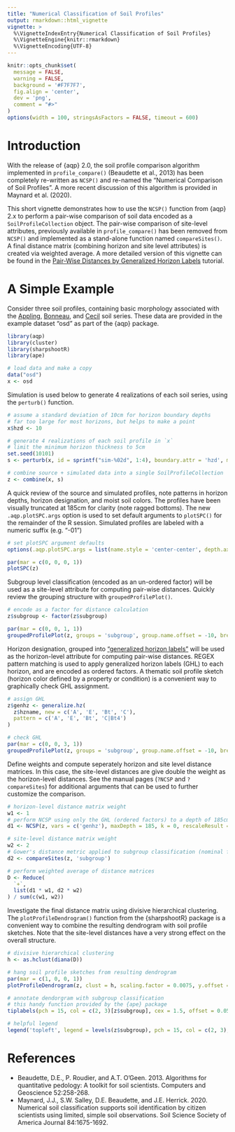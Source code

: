 ```yaml
---
title: "Numerical Classification of Soil Profiles"
output: rmarkdown::html_vignette
vignette: >
  %\VignetteIndexEntry{Numerical Classification of Soil Profiles}
  %\VignetteEngine{knitr::rmarkdown}
  %\VignetteEncoding{UTF-8}
---
```


```r
knitr::opts_chunk$set(
  message = FALSE,
  warning = FALSE,
  background = '#F7F7F7',
  fig.align = 'center',
  dev = 'png',
  comment = "#>"
)
options(width = 100, stringsAsFactors = FALSE, timeout = 600)
```

# Introduction

With the release of {aqp} 2.0, the soil profile comparison algorithm implemented in `profile_compare()` (Beaudette et al., 2013) has been completely re-written as `NCSP()` and re-named the "Numerical Comparison of Soil Profiles". A more recent discussion of this algorithm is provided in Maynard et al. (2020).

This short vignette demonstrates how to use the `NCSP()` function from {aqp} 2.x to perform a pair-wise comparison of soil data encoded as a `SoilProfileCollection` object. The pair-wise comparison of site-level attributes, previously available in `profile_compare()` has been removed from `NCSP()` and implemented as a stand-alone function named `compareSites()`. A final distance matrix (combining horizon and site level attributes) is created via weighted average. 
A more detailed version of this vignette can be found in the [Pair-Wise Distances by Generalized Horizon Labels](https://ncss-tech.github.io/AQP/aqp/genhz-distance-eval.html) tutorial.


# A Simple Example

Consider three soil profiles, containing basic morphology associated with the [Appling](https://casoilresource.lawr.ucdavis.edu/sde/?series=appling), [Bonneau](https://casoilresource.lawr.ucdavis.edu/sde/?series=Bonneau), and [Cecil](https://casoilresource.lawr.ucdavis.edu/sde/?series=cecil) soil series. These data are provided in the example dataset "osd" as part of the {aqp} package.

```r
library(aqp)
library(cluster)
library(sharpshootR)
library(ape)

# load data and make a copy
data("osd")
x <- osd
```

Simulation is used below to generate 4 realizations of each soil series, using the `perturb()` function.
```r
# assume a standard deviation of 10cm for horizon boundary depths
# far too large for most horizons, but helps to make a point
x$hzd <- 10

# generate 4 realizations of each soil profile in `x`
# limit the minimum horizon thickness to 5cm
set.seed(10101)
s <- perturb(x, id = sprintf("sim-%02d", 1:4), boundary.attr = 'hzd', min.thickness = 5)

# combine source + simulated data into a single SoilProfileCollection
z <- combine(x, s)
```

A quick review of the source and simulated profiles, note patterns in horizon depths, horizon designation, and moist soil colors. The profiles have been visually truncated at 185cm for clarity (note ragged bottoms). The new `.aqp.plotSPC.args` option is used to set default arguments to `plotSPC()` for the remainder of the R session. Simulated profiles are labeled with a numeric suffix (e.g. "-01")
```r
# set plotSPC argument defaults
options(.aqp.plotSPC.args = list(name.style = 'center-center', depth.axis = list(style = 'compact', line = -2.5), width = 0.33, cex.names = 0.75, cex.id = 0.66, max.depth = 185))

par(mar = c(0, 0, 0, 1))
plotSPC(z)
```

Subgroup level classification (encoded as an un-ordered factor) will be used as a site-level attribute for computing pair-wise distances. Quickly review the grouping structure with `groupedProfilePlot()`.
```r
# encode as a factor for distance calculation
z$subgroup <- factor(z$subgroup)

par(mar = c(0, 0, 1, 1))
groupedProfilePlot(z, groups = 'subgroup', group.name.offset = -10, break.style = 'arrow', group.line.lty = 1, group.line.lwd = 1)
```

Horizon designation, grouped into ["generalized horizon labels"](https://ncss-tech.github.io/AQP/aqp/gen-hz-assignment.html) will be used as the horizon-level attribute for computing pair-wise distances. REGEX pattern matching is used to apply generalized horizon labels (GHL) to each horizon, and are encoded as ordered factors. A thematic soil profile sketch (horizon color defined by a property or condition) is a convenient way to graphically check GHL assignment.
```r
# assign GHL
z$genhz <- generalize.hz(
  z$hzname, new = c('A', 'E', 'Bt', 'C'), 
  pattern = c('A', 'E', 'Bt', 'C|Bt4')
)

# check GHL
par(mar = c(0, 0, 3, 1))
groupedProfilePlot(z, groups = 'subgroup', group.name.offset = -10, break.style = 'arrow', group.line.lty = 1, group.line.lwd = 1, color = 'genhz')
```


Define weights and compute seperately horizon and site level distance matrices. In this case, the site-level distances are give double the weight as the horizon-level distances. See the manual pages (`?NCSP` and `?compareSites`) for additional arguments that can be used to further customize the comparison.
```r
# horizon-level distance matrix weight
w1 <- 1
# perform NCSP using only the GHL (ordered factors) to a depth of 185cm
d1 <- NCSP(z, vars = c('genhz'), maxDepth = 185, k = 0, rescaleResult = TRUE)

# site-level distance matrix weight
w2 <- 2
# Gower's distance metric applied to subgroup classification (nominal factor)
d2 <- compareSites(z, 'subgroup')

# perform weighted average of distance matrices
D <- Reduce(
  `+`, 
  list(d1 * w1, d2 * w2)
) / sum(c(w1, w2))
```



Investigate the final distance matrix using divisive hierarchical clustering. The `plotProfileDendrogram()` function from the {sharpshootR} package is a convenient way to combine the resulting dendrogram with soil profile sketches. Note that the site-level distances have a very strong effect on the overall structure.
```r
# divisive hierarchical clustering
h <- as.hclust(diana(D))

# hang soil profile sketches from resulting dendrogram
par(mar = c(1, 0, 0, 1))
plotProfileDendrogram(z, clust = h, scaling.factor = 0.0075, y.offset = 0.15, width = 0.33, color = 'genhz', name = NA)

# annotate dendorgram with subgroup classification
# this handy function provided by the {ape} package
tiplabels(pch = 15, col = c(2, 3)[z$subgroup], cex = 1.5, offset = 0.05)

# helpful legend
legend('topleft', legend = levels(z$subgroup), pch = 15, col = c(2, 3), bty = 'n')
```


# References

  * Beaudette, D.E., P. Roudier, and A.T. O'Geen. 2013. Algorithms for quantitative pedology: A toolkit for soil scientists. Computers and Geoscience 52:258-268.
  * Maynard, J.J., S.W. Salley, D.E. Beaudette, and J.E. Herrick. 2020. Numerical soil classification supports soil identification by citizen scientists using limited, simple soil observations. Soil Science Society of  America Journal 84:1675-1692.
  
  
